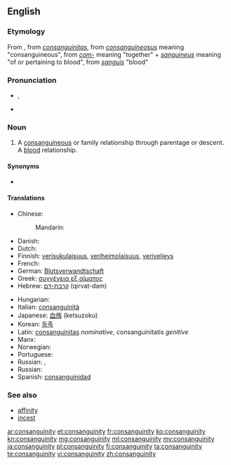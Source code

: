 ==English==
{{wikipedia}}

===Etymology===
From {{etyl|frm|en}} {{term|consanguinité|lang=frm}}, from {{etyl|la|en}} ''[[consanguinitas]]'', from ''[[consanguineosus]]'' meaning "consanguineous", from ''[[com-]]'' meaning "together" + ''[[sanguineus]]'' meaning "of or pertaining to blood", from ''[[sanguis]]'' "blood"

===Pronunciation===
* {{IPA|/kɑnsæŋˈɡwɪnɪti/}}, {{X-SAMPA|/kAnseIN"gwInIti/}}
* {{audio|en-us-consanguinity.ogg|Audio (US)}}

===Noun===
{{en-noun|consanguinities|-}}

# A [[consanguineous]] or family relationship through parentage or descent.  A [[blood]] relationship.

====Synonyms====
* {{l|en|same-bloodedness}}

====Translations====
{{trans-top|a blood relationship}}
* Chinese:
*: Mandarin: {{t|cmn|同族|tr=tóngzú|sc=Hans}}
* Danish: {{t-|da|konsangvinitet}}
* Dutch: {{t+|nl|bloedverwantschap}}
* Finnish: [[verisukulaisuus]], [[veriheimolaisuus]], [[veriveljeys]]
* French: {{t+|fr|consanguinité}}
* German: [[Blutsverwandtschaft]] {{f}}
* Greek: [[συγγένεια εξ αίματος]]
* Hebrew: [[קרבת-דם]] (qirvat-dam)
{{trans-mid}}
* Hungarian: {{t-|hu|vérrokonság}}
* Italian: [[consanguinità]]
* Japanese: [[血族]] (ketsuzoku)
* Korean: [[동족]]
* Latin: [[consanguinitas]] ''nominative'', consanguinitatis ''genitive''
* Manx: {{t-|gv|mooinjerys folley|m}}
* Norwegian: {{t-|no|konsangvinitet|m}}
* Portuguese: {{t+|pt|consanguinidade}}
* Russian: {{t|ru|кровные узы|p|tr=króvn_ye úz_|sc=Cyrl}}, {{t|ru|кровные узы|p|tr=króvnyje úzy|sc=Cyrl}}
* Russian: {{t|ru|кровные узы|p|tr=króvn_ye úz_|sc=Cyrl}}
* Spanish: [[consanguinidad]]
{{trans-bottom}}

===See also===
* [[affinity]]
* [[incest]]

[[ar:consanguinity]]
[[et:consanguinity]]
[[fr:consanguinity]]
[[ko:consanguinity]]
[[kn:consanguinity]]
[[mg:consanguinity]]
[[ml:consanguinity]]
[[my:consanguinity]]
[[ja:consanguinity]]
[[pl:consanguinity]]
[[fi:consanguinity]]
[[ta:consanguinity]]
[[te:consanguinity]]
[[vi:consanguinity]]
[[zh:consanguinity]]